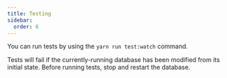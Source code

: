 ```yaml
---
title: Testing
sidebar:
  order: 6
---
```



You can run tests by using the `yarn run test:watch` command.

<Aside type="note" title="Important">

Tests will fail if the currently-running database has been modified from its
initial state. Before running tests, stop and restart the database.

</Aside>
